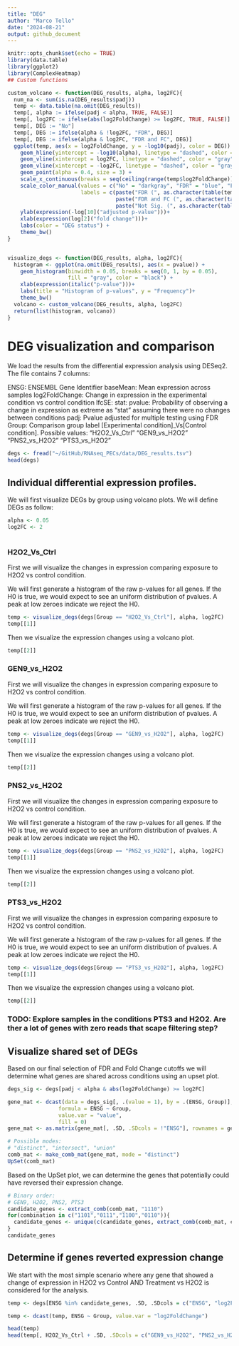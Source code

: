 ```yaml
---
title: "DEG"
author: "Marco Tello"
date: "2024-08-21"
output: github_document
---
```


```r
knitr::opts_chunk$set(echo = TRUE)
library(data.table)
library(ggplot2)
library(ComplexHeatmap)
## Custom functions

custom_volcano <- function(DEG_results, alpha, log2FC){
  num_na <- sum(is.na(DEG_results$padj))
  temp <- data.table(na.omit(DEG_results))
  temp[, alpha := ifelse(padj < alpha, TRUE, FALSE)]
  temp[, log2FC := ifelse(abs(log2FoldChange) >= log2FC, TRUE, FALSE)]
  temp[, DEG := "No"]
  temp[, DEG := ifelse(alpha & !log2FC, "FDR", DEG)]
  temp[, DEG := ifelse(alpha & log2FC, "FDR and FC", DEG)]
  ggplot(temp, aes(x = log2FoldChange, y = -log10(padj), color = DEG)) +
    geom_hline(yintercept = -log10(alpha), linetype = "dashed", color = "gray", linewidth = 1) +
    geom_vline(xintercept = log2FC, linetype = "dashed", color = "gray", linewidth = 1) +
    geom_vline(xintercept = -log2FC, linetype = "dashed", color = "gray", linewidth = 1) +
    geom_point(alpha = 0.4, size = 3) +
    scale_x_continuous(breaks = seq(ceiling(range(temp$log2FoldChange))[1], ceiling(range(temp$log2FoldChange))[2])) +
    scale_color_manual(values = c("No" = "darkgray", "FDR" = "blue", "FDR and FC" = "red"), 
                       labels = c(paste("FDR (", as.character(table(temp$DEG)[1]), ")", sep = ""), 
                                  paste("FDR and FC (", as.character(table(temp$DEG)[2]),")", sep = ""), 
                                  paste("Not Sig. (", as.character(table(temp$DEG)[3] + num_na), ")", sep = ""))) +
    ylab(expression(-log[10]("adjusted p-value")))+
    xlab(expression(log[2]("fold change")))+
    labs(color = "DEG status") +
    theme_bw()
}


visualize_degs <- function(DEG_results, alpha, log2FC){
  histogram <- ggplot(na.omit(DEG_results), aes(x = pvalue)) + 
    geom_histogram(binwidth = 0.05, breaks = seq(0, 1, by = 0.05), 
                   fill = "gray", color = "black") + 
    xlab(expression(italic("p-value")))+
    labs(title = "Histogram of p-values", y = "Frequency")+
    theme_bw()
  volcano <- custom_volcano(DEG_results, alpha, log2FC)
  return(list(histogram, volcano))
}

```

# DEG visualization and comparison

We load the results from the differential expression analysis using DESeq2. The file contains 7 columns:

ENSG: ENSEMBL Gene Identifier
baseMean: Mean expression across samples
log2FoldChange: Change in expression in the experimental condition vs control condition
lfcSE:
stat: 
pvalue: Probability of observing a change in expression as extreme as "stat" assuming there were no changes between conditions
padj: Pvalue adjusted for multiple testing using FDR
Group: Comparison group label [Experimental condition]_Vs[Control condition]. Possible values: "H2O2_Vs_Ctrl" "GEN9_vs_H2O2" "PNS2_vs_H2O2" "PTS3_vs_H2O2"

```r
degs <- fread("~/GitHub/RNAseq_PECs/data/DEG_results.tsv")
head(degs)
```

## Individual differential expression profiles.

We will first visualize DEGs by group using volcano plots. We will define DEGs as follow:

```r
alpha <- 0.05
log2FC <- 2
  
```



### H2O2_Vs_Ctrl

First we will visualize the changes in expression comparing exposure to H2O2 vs control condition.

We will first generate a histogram of the raw p-values for all genes. If the H0 is true, we would expect to see an uniform distribution of pvalues. A peak at low zeroes indicate we reject the H0.

```r
temp <- visualize_degs(degs[Group == "H2O2_Vs_Ctrl"], alpha, log2FC)
temp[[1]]
```
Then we visualize the expression changes using a volcano plot.

```r
temp[[2]]
```


### GEN9_vs_H2O2

First we will visualize the changes in expression comparing exposure to H2O2 vs control condition.

We will first generate a histogram of the raw p-values for all genes. If the H0 is true, we would expect to see an uniform distribution of pvalues. A peak at low zeroes indicate we reject the H0.

```r
temp <- visualize_degs(degs[Group == "GEN9_vs_H2O2"], alpha, log2FC)
temp[[1]]
```
Then we visualize the expression changes using a volcano plot.

```r
temp[[2]]
```


### PNS2_vs_H2O2

First we will visualize the changes in expression comparing exposure to H2O2 vs control condition.

We will first generate a histogram of the raw p-values for all genes. If the H0 is true, we would expect to see an uniform distribution of pvalues. A peak at low zeroes indicate we reject the H0.

```r
temp <- visualize_degs(degs[Group == "PNS2_vs_H2O2"], alpha, log2FC)
temp[[1]]
```
Then we visualize the expression changes using a volcano plot.

```r
temp[[2]]
```


### PTS3_vs_H2O2

First we will visualize the changes in expression comparing exposure to H2O2 vs control condition.

We will first generate a histogram of the raw p-values for all genes. If the H0 is true, we would expect to see an uniform distribution of pvalues. A peak at low zeroes indicate we reject the H0.

```r
temp <- visualize_degs(degs[Group == "PTS3_vs_H2O2"], alpha, log2FC)
temp[[1]]
```
Then we visualize the expression changes using a volcano plot.

```r
temp[[2]]
```

### TODO: Explore samples in the conditions PTS3 and H2O2. Are ther a lot of genes with zero reads that scape filtering step?



## Visualize shared set of DEGs

Based on our final selection of FDR and Fold Change cutoffs we will determine what genes are shared across conditions using an upset plot. 

```r
degs_sig <- degs[padj < alpha & abs(log2FoldChange) >= log2FC]

gene_mat <- dcast(data = degs_sig[, .(value = 1), by = .(ENSG, Group)], 
                formula = ENSG ~ Group, 
                value.var = "value", 
                fill = 0)
gene_mat <- as.matrix(gene_mat[, .SD, .SDcols = !"ENSG"], rownames = gene_mat$ENSG)

# Possible modes: 
# "distinct", "intersect", "union"
comb_mat <- make_comb_mat(gene_mat, mode = "distinct")
UpSet(comb_mat)
```
Based on the UpSet plot, we can determine the genes that potentially could have reversed their expression change. 

```r
# Binary order:
# GEN9, H2O2, PNS2, PTS3
candidate_genes <- extract_comb(comb_mat, "1110")
for(combination in c("1101","0111","1100","0110")){
  candidate_genes <- unique(c(candidate_genes, extract_comb(comb_mat, combination)))
}
candidate_genes
```

## Determine if genes reverted expression change

We start with the most simple scenario where any gene that showed a change of expression in H2O2 vs Control AND Treatment vs H2O2 is considered for the analysis.

```r
temp <- degs[ENSG %in% candidate_genes, .SD, .SDcols = c("ENSG", "log2FoldChange", "Group")]

temp <- dcast(temp, ENSG ~ Group, value.var = "log2FoldChange")

head(temp)
head(temp[, H2O2_Vs_Ctrl + .SD, .SDcols = c("GEN9_vs_H2O2", "PNS2_vs_H2O2", "PTS3_vs_H2O2"), by = "ENSG"])
```
